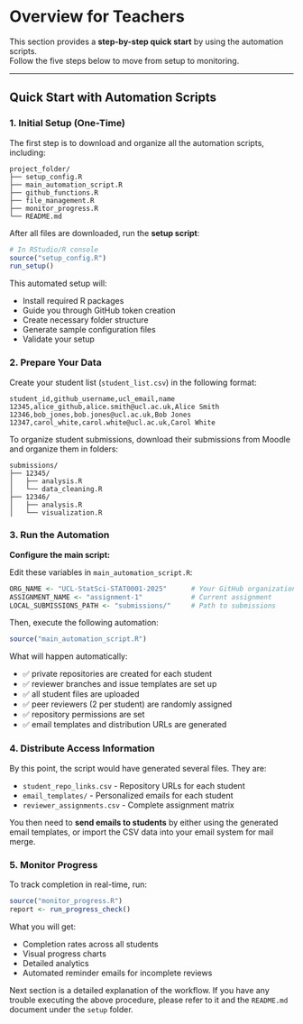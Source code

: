 # Overview for Teachers
This section provides a **step-by-step quick start** by using the automation scripts.  
Follow the five steps below to move from setup to monitoring.

---
## Quick Start with Automation Scripts

### 1. Initial Setup (One-Time)

The first step is to download and organize all the automation scripts, including:

```
project_folder/
├── setup_config.R
├── main_automation_script.R
├── github_functions.R
├── file_management.R
├── monitor_progress.R
└── README.md
```

After all files are downloaded, run the **setup script**:

```r
# In RStudio/R console
source("setup_config.R")
run_setup()
```

This automated setup will:

- Install required R packages
- Guide you through GitHub token creation
- Create necessary folder structure
- Generate sample configuration files
- Validate your setup

### 2. Prepare Your Data

Create your student list (`student_list.csv`) in the following format:

```csv
student_id,github_username,ucl_email,name
12345,alice_github,alice.smith@ucl.ac.uk,Alice Smith
12346,bob_jones,bob.jones@ucl.ac.uk,Bob Jones
12347,carol_white,carol.white@ucl.ac.uk,Carol White
```

To organize student submissions, download their submissions from Moodle and organize them in folders:

```
submissions/
├── 12345/
│   ├── analysis.R
│   └── data_cleaning.R
├── 12346/
│   ├── analysis.R
│   └── visualization.R
```

### 3. Run the Automation

**Configure the main script:**

Edit these variables in `main_automation_script.R`:
```r
ORG_NAME <- "UCL-StatSci-STAT0001-2025"      # Your GitHub organization
ASSIGNMENT_NAME <- "assignment-1"            # Current assignment
LOCAL_SUBMISSIONS_PATH <- "submissions/"     # Path to submissions
```

Then, execute the following automation:
```r
source("main_automation_script.R")
```

What will happen automatically:

- ✅ private repositories are created for each student
- ✅ reviewer branches and issue templates are set up
- ✅ all student files are uploaded
- ✅ peer reviewers (2 per student) are randomly assigned
- ✅ repository permissions are set
- ✅ email templates and distribution URLs are generated

### 4. Distribute Access Information

By this point, the script would have generated several files. They are:

- `student_repo_links.csv` - Repository URLs for each student
- `email_templates/` - Personalized emails for each student
- `reviewer_assignments.csv` - Complete assignment matrix

You then need to **send emails to students** by either using the generated email templates, or import the CSV data into your email system for mail merge.

### 5. Monitor Progress

To track completion in real-time, run:

```r
source("monitor_progress.R")
report <- run_progress_check()
```

What you will get:

- Completion rates across all students
- Visual progress charts
- Detailed analytics
- Automated reminder emails for incomplete reviews


Next section is a detailed explanation of the workflow. If you have any trouble executing the above procedure, please refer to it and the `README.md` document under the `setup` folder.
